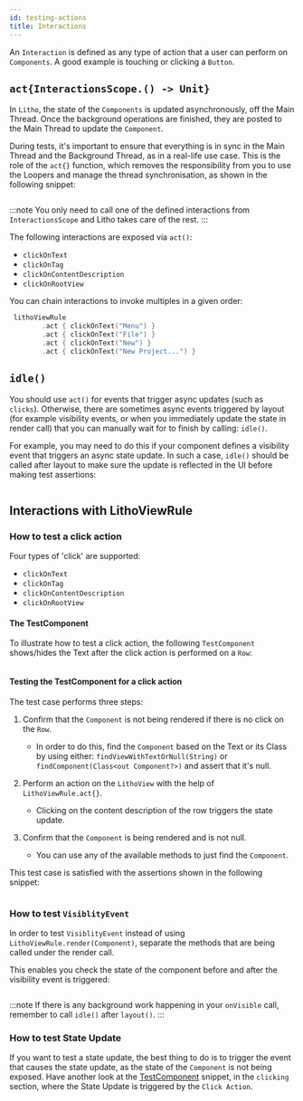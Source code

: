 ```yaml
---
id: testing-actions
title: Interactions
---
```



An `Interaction` is defined as any type of action that a user can perform on `Components`. A good example is touching or clicking a `Button`.

## `act{InteractionsScope.() -> Unit}`

In `Litho`, the state of the `Components` is updated asynchronously, off the Main Thread. Once the background operations are finished, they are posted to the Main Thread to update the `Component`.

During tests, it's important to ensure that everything is in sync in the Main Thread and the Background Thread, as in a real-life use case. This is the role of the `act{}` function, which removes the responsibility from you to use the Loopers and manage the thread synchronisation, as shown in the following snippet:

```kotlin file=litho-core-kotlin/src/test/kotlin/com/facebook/litho/examples/LithoViewRuleExampleTest.kt start=act_example_start end=act_example_end
```

:::note
You only need to call one of the defined interactions from `InteractionsScope` and Litho takes care of the rest.
:::

The following interactions are exposed via `act()`:

* `clickOnText`
* `clickOnTag`
* `clickOnContentDescription`
* `clickOnRootView`

You can chain interactions to invoke multiples in a given order:

```kotlin
 lithoViewRule
        .act { clickOnText("Menu") }
        .act { clickOnText("File") }
        .act { clickOnText("New") }
        .act { clickOnText("New Project...") }
```

## `idle()`

You should use `act()` for events that trigger async updates (such as `clicks`). Otherwise, there are sometimes async events triggered by layout (for example visibility events, or when you immediately update the state in render call) that you can manually wait for to finish by calling: `idle()`.

For example, you may need to do this if your component defines a visibility event that triggers an async state update. In such a case, `idle()` should be called after layout to make sure the update is reflected in the UI before making test assertions:

```kotlin file=litho-core-kotlin/src/test/kotlin/com/facebook/litho/examples/LithoViewRuleExampleTest.kt start=idle_component_start end=idle_component_end
```

## Interactions with LithoViewRule

### How to test a click action

Four types of 'click' are supported:

* `clickOnText`
* `clickOnTag`
* `clickOnContentDescription`
* `clickOnRootView`

#### The TestComponent

To illustrate how to test a click action, the following `TestComponent` shows/hides the Text after the click action is performed on a `Row`:

```kotlin file=litho-core-kotlin/src/test/kotlin/com/facebook/litho/examples/LithoViewRuleExampleTest.kt start=component_for_action_start end=component_for_action_end
```

#### Testing the TestComponent for a click action

The test case performs three steps:

1. Confirm that the `Component` is not being rendered if there is no click on the `Row`.
   * In order to do this, find the `Component` based on the Text or its Class by using either: `findViewWithTextOrNull(String)` or `findComponent(Class<out Component?>)` and assert that it's null.

2. Perform an action on the `LithoView` with the help of `LithoViewRule.act{}`.
   * Clicking on the content description of the row triggers the state update.

3. Confirm that the `Component` is being rendered and is not null.
   * You can use any of the available methods to just find the `Component`.

This test case is satisfied with the assertions shown in the following snippet:

```kotlin file=litho-core-kotlin/src/test/kotlin/com/facebook/litho/examples/LithoViewRuleExampleTest.kt start=test_interaction_start end=test_interaction_end
```

### How to test `VisiblityEvent`

In order to test `VisiblityEvent` instead of using `LithoViewRule.render(Component)`, separate the methods that are being called under the render call.

This enables you check the state of the component before and after the visibility event is triggered:

```kotlin file=litho-core-kotlin/src/test/kotlin/com/facebook/litho/examples/LithoViewRuleExampleTest.kt start=visibility_test_start end=visibility_test_end
```

:::note
If there is any background work happening in your `onVisible` call, remember to call `idle()` after `layout()`.
:::

### How to test State Update

If you want to test a state update, the best thing to do is to trigger the event that causes the state update, as the state of the `Component` is not being exposed.
Have another look at the [TestComponent](#the-testcomponent) snippet, in the `clicking` section, where the State Update is triggered by the `Click Action`.
